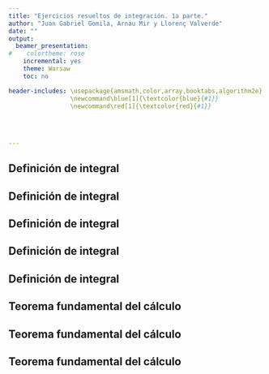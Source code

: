 ```yaml
---
title: "Ejercicios resueltos de integración. 1a parte."
author: "Juan Gabriel Gomila, Arnau Mir y Llorenç Valverde"
date: ""
output:
  beamer_presentation:
#    colortheme: rose
    incremental: yes
    theme: Warsaw
    toc: no

header-includes: \usepackage{amsmath,color,array,booktabs,algorithm2e}
                 \newcommand\blue[1]{\textcolor{blue}{#1}}
                 \newcommand\red[1]{\textcolor{red}{#1}}
                 

                 
              
---
```




## Definición de integral

\begin{block}{Ejercicio 1}
Consideremos la función $f(x)=1+x^2$ en el intervalo $[0,1]$. Demostrar que la función es integrable en el intervalo anterior.
\end{block}

## Definición de integral

\begin{block}{\textcolor{green}{Solución}}
\blue{
Consideremos la sucesión de particiones siguiente:
$$
P_n={x_0=0<\frac{1}{n}<\cdots <\frac{n}{n}=x_n=1},
$$
es decir $x_i=\frac{i}{n}$, $i=0,\ldots,n$.\newline
\pause
La suma inferior de $f$ respecto la particion $P_n$ será:
\begin{eqnarray*}
L(f,P_n) & = & \sum_{i=1}^n m_i\cdot (x_i-x_{i-1})=\sum_{i=1}^n\inf_{x\in [x_{i-1},x_i]}f(x)\cdot (x_i-x_{i-1})\pause \\ &=& \sum_{i=1}^n f(x_{i-1})\cdot \frac{1}{n}=\pause \frac{1}{n}\sum_{i=1}^n f\left(\frac{i-1}{n}\right)\\ & = & \pause \frac{1}{n}\sum_{i=1}^n \left(1+\frac{(i-1)^2}{n^2}\right) =\pause \frac{1}{n}\left(n+\frac{1}{n^2}\sum_{i=0}^{n-1} i^2\right)
\end{eqnarray*}
}
\end{block}

## Definición de integral

\begin{block}{\textcolor{green}{Solución (cont.)}}
\blue{
A continuación usamos la expresión siguiente:
$$
\sum_{i=1}^m i^2 = \frac{1}{6} m (m+1) (2m+1).
$$
\pause
La suma inferior de $f$ respecto de $P_n$ será:
\begin{eqnarray*}
L(f,P_n) & = &  \frac{1}{n}\left(n+\frac{1}{n^2}\cdot \frac{1}{6} (n-1) n (2(n-1)+1)\right)\pause\\ & = & 1+\frac{1}{6n^3}\cdot (n-1)n(2n-1)=1+\frac{(n-1)(2n-1)}{6n^2}.
\end{eqnarray*}
\pause
}
\end{block}

## Definición de integral

\begin{block}{\textcolor{green}{Solución (cont.)}}
\blue{
La suma superior de $f$ respecto de $P_n$ será:
\begin{eqnarray*}
U(f,P_n) & = & \sum_{i=1}^n M_i\cdot (x_i-x_{i-1})=\sum_{i=1}^n\sup_{x\in [x_{i-1},x_i]}f(x)\cdot (x_i-x_{i-1})\pause \\ &=& \sum_{i=1}^n f(x_{i})\cdot \frac{1}{n}=\pause \frac{1}{n}\sum_{i=1}^n f\left(\frac{i}{n}\right)\\ & = & \pause \frac{1}{n}\sum_{i=1}^n \left(1+\frac{i^2}{n^2}\right) =\pause \frac{1}{n}\left(n+\frac{1}{n^2}\sum_{i=1}^{n} i^2\right)\\\pause &=& 1+\frac{1}{n^3}\cdot\frac{1}{6}n (n+1)(2n+1)\pause =1+\frac{(n+1)(2n+1)}{6n^2}.
\end{eqnarray*}
}
\end{block}


## Definición de integral

\begin{block}{\textcolor{green}{Solución} (cont.)}
\blue{
A continuación calculemos $\displaystyle\lim_{n\to\infty}L(f,P_n)$ y $\displaystyle\lim_{n\to\infty} U(f,P_n)$:
\begin{eqnarray*}
L(f,P_n) & = & \lim_{n\to\infty}1+\frac{(n+1)(2n+1)}{6n^2}=1+\frac{2}{6}=\frac{4}{3},\\\pause
U(f, P_n)  &= & \lim_{n\to\infty}1+\frac{(n+1)(2n+1)}{6n^2}=1+\frac{2}{6}=\frac{4}{3}.
\end{eqnarray*}
\pause
Como los dos límites anteriores coinciden y además $\displaystyle\lim_{n\to\infty}\delta(P_n)=\lim_{n\to\infty}\frac{1}{n}=0$, deducimos que la función $f$ es integrable en el intervalo $[0,1]$ y además $\displaystyle\int_{[0,1]} f=\frac{4}{3}$.
}
\end{block}

## Teorema fundamental del cálculo

\begin{block}{Ejercicio 2}
La función error:
$$
\mathrm{erf}(x)=\frac{2}{\sqrt{\pi}}\int_0^x\mathrm{e}^{-t^2}\, dt
$$
se usa en probabilidad, estadística y ingeniería.
\begin{enumerate}[a)]
\item Demostrar que $\displaystyle\int_a^b \mathrm{e}^{-t^2}\, dt=\frac{\sqrt{\pi}}{2}(\mathrm{erf(b)}-\mathrm{erf}(a))$.
\item Demostrar que la función $y=x^2\mathrm{erf}(x)$ satisface la ecuación diferencial $y'=2xy+\frac{2}{\sqrt{\pi}}$.
\end{enumerate}
\end{block}

## Teorema fundamental del cálculo

\begin{block}{\textcolor{green}{Solución}}
\blue{
Apartado a). Aplicando la propiedad de la aditividad de la integral en un intervalo tenemos que:\pause
$$
\mathrm{erf}(b)-\mathrm{erf}(a)\pause =\frac{2}{\sqrt{\pi}}\left(\int_0^b\mathrm{e}^{-t^2}\, dt-\int_0^a\mathrm{e}^{-t^2}\, dt\right) \pause =\frac{2}{\sqrt{\pi}}\int_a^b\mathrm{e}^{-t^2}\, dt,
$$
y, por tanto,\pause
$$
\int_a^b\mathrm{e}^{-t^2}\, dt =\frac{\sqrt{\pi}}{2}(\mathrm{erf}(b)-\mathrm{erf}(a)).
$$
}
\end{block}

## Teorema fundamental del cálculo

\begin{block}{\textcolor{green}{Solución}}
\blue{
Apartado b). Aplicando el Teorema fundamental del cálculo, podemos hallar la derivada de la función $\mathrm{erf}(x)$:\pause
$$
\mathrm{erf}'(x)=\frac{2}{\sqrt{\pi}}\mathrm{e}^{-x^2}.
$$
\pause
Por tanto,
\begin{eqnarray*}
y' & =& 2x\cdot\mathrm{erf}(x)+x^2\cdot \mathrm{erf}'(x)=\pause 2x\cdot\mathrm{erf}(x)+x^2\cdot \frac{2}{\sqrt{\pi}}\mathrm{e}^{-x^2}\\\pause &=&
2x\cdot \frac{y}{x^2}+
\end{eqnarray*}
}
\end{block}